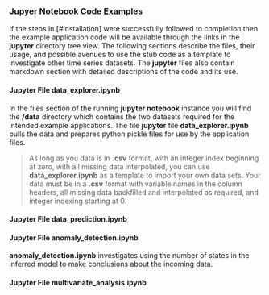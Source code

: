 ### Jupyer Notebook Code Examples 

If the steps in [#installation] were successfully followed to completion then the example application code will be available through the links in the __jupyter__ directory tree view.  The following sections describe the files, their usage, and possible avenues to use the stub code as a template to investigate other time series datasets.  The __jupyter__ files also contain markdown section with detailed descriptions of the code and its use.   

#### Jupyter File data_explorer.ipynb
In the files section of the running __jupyter notebook__ instance you will find the __/data__ directory which contains the two datasets 
required for the intended example applications. The file __jupyter__ file __data_explorer.ipynb__ pulls the data and prepares python pickle files for use by the application files.  

> As long as you data is in __.csv__ format, with an integer index beginning at zero, with all missing data interpolated, you can use  __data_explorer.ipynb__ as a template to import your own data sets.  Your data must be in a __.csv__ format with variable names in the column headers, all missing data backfilled and interpolated as required, and integer indexing starting at $0$. 

#### Jupyter File data_prediction.ipynb

#### Jupyter File anomaly_detection.ipynb
__anomaly_detection.ipynb__ investigates using the number of states in the inferred model to make conclusions about the incoming data.  

#### Jupyter File multivariate_analysis.ipynb




